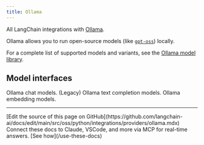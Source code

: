 ```yaml
---
title: Ollama
---
```


All LangChain integrations with [Ollama](https://ollama.com/).

Ollama allows you to run open-source models (like [`gpt-oss`](https://ollama.com/library/gpt-oss)) locally.

For a complete list of supported models and variants, see the [Ollama model library](https://ollama.ai/library).

## Model interfaces

<Columns cols={2}>
    <Card title="ChatOllama" href="/oss/python/integrations/chat/ollama" cta="Get started" icon="message" arrow>
        Ollama chat models.
    </Card>
    <Card title="OllamaLLM" href="/oss/python/integrations/llms/ollama" cta="Get started" icon="i-cursor" arrow>
        (Legacy) Ollama text completion models.
    </Card>
    <Card title="OllamaEmbeddings" href="/oss/python/integrations/text_embedding/ollama" cta="Get started" icon="microsoft" arrow>
        Ollama embedding models.
    </Card>
</Columns>

---

<Callout icon="pen-to-square" iconType="regular">
    [Edit the source of this page on GitHub](https://github.com/langchain-ai/docs/edit/main/src/oss/python/integrations/providers/ollama.mdx)
</Callout>
<Tip icon="terminal" iconType="regular">
    Connect these docs to Claude, VSCode, and more via MCP for    real-time answers. [See how](/use-these-docs)
</Tip>
